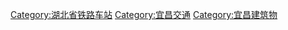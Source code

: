 [[Category:湖北省铁路车站|Category:湖北省铁路车站]]
[[Category:宜昌交通|Category:宜昌交通]]
[[Category:宜昌建筑物|Category:宜昌建筑物]]